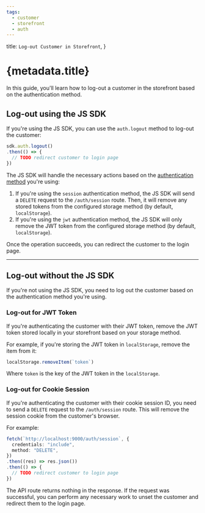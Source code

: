 ```yaml
---
tags:
  - customer
  - storefront
  - auth
---
```



  title: `Log-out Customer in Storefront`,
}

# {metadata.title}

In this guide, you'll learn how to log-out a customer in the storefront based on the authentication method.

## Log-out using the JS SDK

If you're using the JS SDK, you can use the `auth.logout` method to log-out the customer:

```ts
sdk.auth.logout()
.then(() => {
  // TODO redirect customer to login page
})
```

The JS SDK will handle the necessary actions based on the [authentication method](../login/page.mdx#js-sdk-authentication-configuration) you're using:

1. If you're using the `session` authentication method, the JS SDK will send a `DELETE` request to the `/auth/session` route. Then, it will remove any stored tokens from the configured storage method (by default, `localStorage`).
2. If you're using the `jwt` authentication method, the JS SDK will only remove the JWT token from the configured storage method (by default, `localStorage`).

Once the operation succeeds, you can redirect the customer to the login page.

---

## Log-out without the JS SDK

If you're not using the JS SDK, you need to log out the customer based on the authentication method you're using.

### Log-out for JWT Token

If you're authenticating the customer with their JWT token, remove the JWT token stored locally in your storefront based on your storage method.

For example, if you're storing the JWT token in `localStorage`, remove the item from it:

```ts
localStorage.removeItem(`token`)
```

Where `token` is the key of the JWT token in the `localStorage`.

### Log-out for Cookie Session

If you're authenticating the customer with their cookie session ID, you need to send a `DELETE` request to the `/auth/session` route. This will remove the session cookie from the customer's browser.

For example:

```ts
fetch(`http://localhost:9000/auth/session`, {
  credentials: "include",
  method: "DELETE",
})
.then((res) => res.json())
.then(() => {
  // TODO redirect customer to login page
})
```

The API route returns nothing in the response. If the request was successful, you can perform any necessary work to unset the customer and redirect them to the login page.
